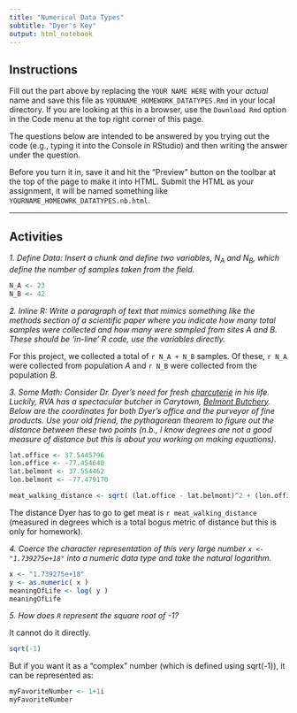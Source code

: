 ```yaml
---
title: "Numerical Data Types"
subtitle: "Dyer's Key"
output: html_notebook
---
```


## Instructions 

Fill out the part above by replacing the `YOUR NAME HERE` with your *actual* name and save this file as `YOURNAME_HOMEWORK_DATATYPES.Rmd` in your local directory.  If you are looking at this in a browser, use the `Download Rmd` option in the Code menu at the top right corner of this page.  

The questions below are intended to be answered by you trying out the code (e.g., typing it into the Console in RStudio) and then writing the answer under the question.

Before you turn it in, save it and hit the "Preview" button on the toolbar at the top of the page to make it into HTML.  Submit the HTML as your assignment, it will be named something like `YOURNAME_HOMEOWRK_DATATYPES.nb.html`.

--- 

## Activities

*1. Define Data: Insert a chunk and define two variables, $N_A$ and $N_B$, which define the number of samples taken from the field.*


```r
N_A <- 23
N_B <- 42
```

*2. Inline R: Write a paragraph of text that mimics something like the methods section of a scientific paper where you indicate how many total samples were collected and how many were sampled from sites $A$ and $B$.  These should be 'in-line' R code, use the variables directly.*

For this project, we collected a total of `r N_A + N_B` samples.  Of these, `r N_A` were collected from population *A* and `r N_B` were collected from the population *B*.

*3. Some Math: Consider Dr. Dyer's need for fresh [charcuterie](https://en.wikipedia.org/wiki/Charcuterie) in his life.   Luckily, RVA has a spectacular butcher in Carytown, [Belmont Butchery](http://belmontbutchery.com).  Below are the coordinates for both Dyer's office and the purveyor of fine products.  Use your old friend, the pythagorean theorem to figure out the distance between these two points (n.b., I know degrees are not a good measure of distance but this is about you working on making equations).*

```r
lat.office <- 37.5445796
lon.office <- -77.454640
lat.belmont <- 37.554462
lon.belmont <- -77.479170

meat_walking_distance <- sqrt( (lat.office - lat.belmont)^2 + (lon.office - lon.belmont)^2 )
```

The distance Dyer has to go to get meat is `r meat_walking_distance` (measured in degrees which is a total bogus metric of distance but this is only for homework).


*4. Coerce the character representation of this very large number `x <- "1.739275e+18"` into a numeric data type and take the natural logarithm.*


```r
x <- "1.739275e+18"
y <- as.numeric( x )
meaningOfLife <- log( y )
meaningOfLife
```


*5. How does `R` represent the square root of -1?*

It cannot do it directly.
```r
sqrt(-1)
```

But if you want it as a "complex" number (which is defined using sqrt(-1)), it can be represented as:

```r
myFavoriteNumber <- 1+1i
myFavoriteNumber 
```


